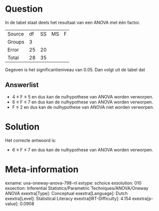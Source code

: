 Question
========

In de tabel staat deels het resultaat van een ANOVA met één factor.

  -------- ---- ---- ---- ---
  Source   df   SS   MS   F
  Groups   3               
  Error    25   20         
  Total    28   35         
  -------- ---- ---- ---- ---

Gegeven is het significantieniveau van 0.05. Dan volgt uit de tabel dat

Answerlist
----------

* 4 ≤ F ≤ 5 en dus kan de nulhypothese van ANOVA worden verworpen.
* 6 ≤ F ≤ 7 en dus kan de nulhypothese van ANOVA worden verworpen.
* F ≤ 2 en dus kan de nulhypothese van ANOVA niet worden verworpen.

Solution
========

Het correcte antwoord is: 

* 6 ≤ F ≤ 7 en dus kan de nulhypothese van ANOVA worden verworpen.

Meta-information
================
exname: uva-oneway-anova-798-nl
extype: schoice
exsolution: 010
exsection: Inferential Statistics/Parametric Techniques/ANOVA/Oneway ANOVA
exextra[Type]: Conceptual
exextra[Language]: Dutch
exextra[Level]: Statistical Literacy
exextra[IRT-Difficulty]: 4.154
exextra[p-value]: 0.0908
